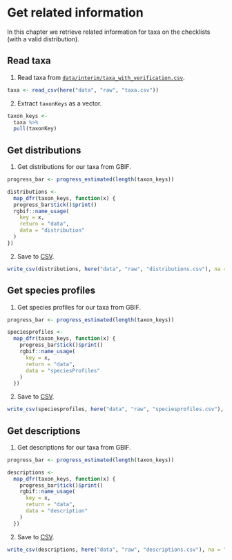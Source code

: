 # Get related information

In this chapter we retrieve related information for taxa on the checklists (with a valid distribution).

## Read taxa

1. Read taxa from [`data/interim/taxa_with_verification.csv`](https://github.com/trias-project/unified-checklist/blob/master/data/interim/taxa_with_verification.csv).

```r
taxa <- read_csv(here("data", "raw", "taxa.csv"))
```

2. Extract `taxonKeys` as a vector.

```r
taxon_keys <-
  taxa %>%
  pull(taxonKey)
```

## Get distributions

1. Get distributions for our taxa from GBIF.

```r
progress_bar <- progress_estimated(length(taxon_keys))

distributions <-
  map_dfr(taxon_keys, function(x) {
  progress_bar$tick()$print()
  rgbif::name_usage(
    key = x,
    return = "data",
    data = "distribution"
  )
})
```

2. Save to [CSV](https://github.com/trias-project/unified-checklist/blob/master/data/raw/distributions.csv).

```r
write_csv(distributions, here("data", "raw", "distributions.csv"), na = "")
```

## Get species profiles

1. Get species profiles for our taxa from GBIF.

```r
progress_bar <- progress_estimated(length(taxon_keys))

speciesprofiles <-
  map_dfr(taxon_keys, function(x) {
    progress_bar$tick()$print()
    rgbif::name_usage(
      key = x,
      return = "data",
      data = "speciesProfiles"
    )
  })
```

2. Save to [CSV](https://github.com/trias-project/unified-checklist/blob/master/data/raw/speciesprofiles.csv).

```r
write_csv(speciesprofiles, here("data", "raw", "speciesprofiles.csv"), na = "")
```

## Get descriptions

1. Get descriptions for our taxa from GBIF.

```r
progress_bar <- progress_estimated(length(taxon_keys))

descriptions <-
  map_dfr(taxon_keys, function(x) {
    progress_bar$tick()$print()
    rgbif::name_usage(
      key = x,
      return = "data",
      data = "description"
    )
  })
```

2. Save to [CSV](https://github.com/trias-project/unified-checklist/blob/master/data/raw/descriptions.csv).

```r
write_csv(descriptions, here("data", "raw", "descriptions.csv"), na = "")
```
